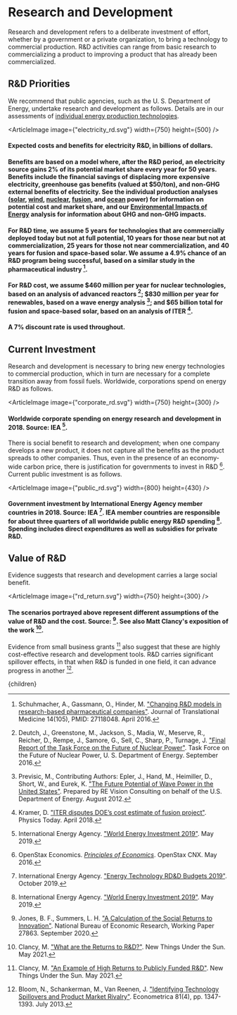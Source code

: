 



# Research and Development
Research and development refers to a deliberate investment of effort, whether by a government or a private organization, to bring a technology to commercial production. R&D activities can range from basic research to commercializing a product to improving a product that has already been commercialized.

## R&D Priorities
We recommend that public agencies, such as the U. S. Department of Energy, undertake research and development as follows. Details are in our assessments of [individual energy production technologies](/energy/energy_production).

<ArticleImage image={"electricity_rd.svg"} width={750} height={500} />
#### Expected costs and benefits for electricity R&D, in billions of dollars.

#### Benefits are based on a model where, after the R&D period, an electricity source gains 2% of its potential market share every year for 50 years. Benefits include the financial savings of displacing more expensive electricity, greenhouse gas benefits (valued at $50/ton), and non-GHG external benefits of electricity. See the individual production analyses ([solar](/energy/energy_production/solar), [wind](/energy/energy_production/wind), [nuclear](/energy/energy_production/nuclear), [fusion](/energy/energy_production/fusion), and [ocean](/energy/energy_production/mhk) power) for information on potential cost and market share, and our [Environmental Impacts of Energy](/energy/energy_production/energy_env) analysis for information about GHG and non-GHG impacts.

#### For R&D time, we assume 5 years for technologies that are commercially deployed today but not at full potential, 10 years for those near but not at commercialization, 25 years for those not near commercialization, and 40 years for fusion and space-based solar. We assume a 4.9% chance of an R&D program being successful, based on a similar study in the pharmaceutical industry [^11].

#### For R&D cost, we assume $460 million per year for nuclear technologies, based on an analysis of advanced reactors [^4]; $830 million per year for renewables, based on a wave energy analysis [^10]; and $65 billion total for fusion and space-based solar, based on an analysis of ITER [^8].

#### A 7% discount rate is used throughout.

<DoeIncreaseRndSolution />

## Current Investment
Research and development is necessary to bring new energy technologies to commercial production, which in turn are necessary for a complete transition away from fossil fuels. Worldwide, corporations spend on energy R&D as follows.

<ArticleImage image={"corporate_rd.svg"} width={750} height={300} />
#### Worldwide corporate spending on energy research and development in 2018. Source: IEA [^6].

There is social benefit to research and development; when one company develops a new product, it does not capture all the benefits as the product spreads to other companies. Thus, even in the presence of an economy-wide carbon price, there is justification for governments to invest in R&D [^9]. Current public investment is as follows.

<ArticleImage image={"public_rd.svg"} width={800} height={430} />
#### Government investment by International Energy Agency member countries in 2018. Source: IEA [^5]. IEA member countries are responsible for about three quarters of all worldwide public energy R&D spending [^6]. Spending includes direct expenditures as well as subsidies for private R&D.

## Value of R&D
Evidence suggests that research and development carries a large social benefit.

<ArticleImage image={"rd_return.svg"} width={750} height={300} />
#### The scenarios portrayed above represent different assumptions of the value of R&D and the cost. Source: [^7]. See also Matt Clancy's exposition of the work [^3].

Evidence from small business grants [^2] also suggest that these are highly cost-effective research and development tools. R&D carries significant spillover effects, in that when R&D is funded in one field, it can advance progress in another [^1].

[^1]: Bloom, N., Schankerman, M., Van Reenen, J. ["Identifying Technology Spillovers and Product Market Rivalry"](https://onlinelibrary.wiley.com/doi/abs/10.3982/ECTA9466). Econometrica 81(4), pp. 1347-1393. July 2013.

[^2]: Clancy, M. ["An Example of High Returns to Publicly Funded R&D"](https://www.newthingsunderthesun.com/pub/7ew4bbnv/release/6?readingCollection=9f57d356). New Things Under the Sun. May 2021.

[^3]: Clancy, M. ["What are the Returns to R&D?"](https://www.newthingsunderthesun.com/pub/ijugr2h6/release/9). New Things Under the Sun. May 2021.

[^4]: Deutch, J., Greenstone, M., Jackson, S., Madia, W., Meserve, R., Reicher, D., Rempe, J., Samore, G., Sell, C., Sharp, P., Turnage, J. ["Final Report of the Task Force on the Future of Nuclear Power"](https://www.energy.gov/seab/downloads/final-report-task-force-future-nuclear-power). Task Force on the Future of Nuclear Power, U. S. Department of Energy. September 2016.

[^5]: International Energy Agency. ["Energy Technology RD&D Budgets 2019"](https://www.iea.org/reports/energy-technology-rd-and-d-budgets-2019). October 2019.

[^6]: International Energy Agency. ["World Energy Investment 2019"](https://www.iea.org/reports/world-energy-investment-2019). May 2019.

[^7]: Jones, B. F., Summers, L. H. ["A Calculation of the Social Returns to Innovation"](https://www.nber.org/papers/w27863). National Bureau of Economic Research, Working Paper 27863. September 2020.

[^8]: Kramer, D. ["ITER disputes DOE’s cost estimate of fusion project"](https://physicstoday.scitation.org/do/10.1063/PT.6.2.20180416a/full/). Physics Today. April 2018.

[^9]: OpenStax Economics. [*Principles of Economics*](https://opentextbc.ca/principlesofeconomics/). OpenStax CNX. May 2016.

[^10]: Previsic, M., Contributing Authors: Epler, J., Hand, M., Heimiller, D., Short, W., and Eurek, K. ["The Future Potential of Wave Power in the United States"](http://www.re-vision.net/documents/The%20Future%20of%20Wave%20Power%20MP%209-20-12%20V2.pdf). Prepared by RE Vision Consulting on behalf of the U.S. Department of Energy. August 2012.

[^11]: Schuhmacher, A., Gassmann, O., Hinder, M. ["Changing R&D models in research-based pharmaceutical companies"](https://www.ncbi.nlm.nih.gov/pmc/articles/PMC4847363/#:~:text=The%20risks%20of%20pharmaceutical%20R%26D&text=%5B12%5D%20reported%20success%20rates%20of,of%204.1%20%25%20%5B12%5D.). Journal of Translational Medicine 14(105), PMID: 27118048. April 2016.

[^12]: Townsend, B., Smith, E. ["U.S. Energy R&D Architecture: Discreet Roles of Major Innovation Institutions"](https://www.ourenergypolicy.org/resources/u-s-energy-rd-architecture-discreet-roles-of-major-innovation-institutions/). American Energy Innovation Council, Bipartisan Policy Center. March 2016.

  <Article 
    focusAreaUrl={focusAreaUrl} 
    hierarchy={hierarchy} 
    site={site}
  >
    {children}
  </Article>